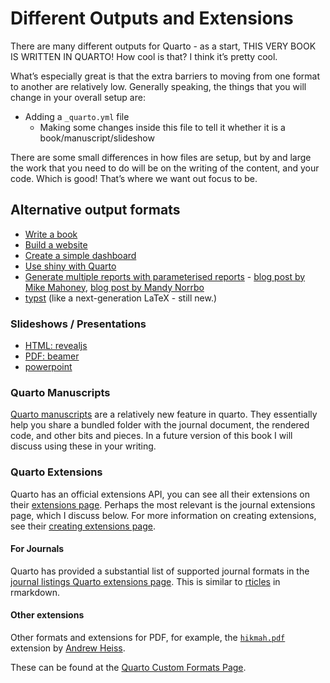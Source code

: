 # Different Outputs and Extensions 

There are many different outputs for Quarto - as a start, THIS VERY BOOK IS WRITTEN IN QUARTO! How cool is that? I think it's pretty cool.

What's especially great is that the extra barriers to moving from one format to another are relatively low. Generally speaking, the things that you will change in your overall setup are:

- Adding a `_quarto.yml` file
  - Making some changes inside this file to tell it whether it is a book/manuscript/slideshow
  
There are some small differences in how files are setup, but by and large the work that you need to do will be on the writing of the content, and your code. Which is good! That's where we want out focus to be.

## Alternative output formats

- [Write a book](https://quarto.org/docs/books/)
- [Build a website](https://quarto.org/docs/websites/)
- [Create a simple dashboard](https://quarto.org/docs/dashboards/)
- [Use shiny with Quarto](https://quarto.org/docs/interactive/shiny/)
- [Generate multiple reports with parameterised reports](https://quarto.org/docs/computations/parameters.html) - [blog post by Mike Mahoney](https://www.mm218.dev/posts/2022-08-04-how-to-use-quarto-for-parameterized-reporting/), [blog post by Mandy Norrbo](https://www.jumpingrivers.com/blog/r-parameterised-presentations-quarto/)
- [typst](https://quarto.org/docs/output-formats/typst.html) (like a next-generation LaTeX - still new.)

### Slideshows / Presentations

- [HTML: revealjs](https://quarto.org/docs/presentations/revealjs/)
- [PDF: beamer](https://quarto.org/docs/presentations/beamer.html)
- [powerpoint](https://quarto.org/docs/presentations/powerpoint.html)

### Quarto Manuscripts

[Quarto manuscripts](https://quarto.org/docs/manuscripts/) are a relatively new feature in quarto. They essentially help you share a bundled folder with the journal document, the rendered code, and other bits and pieces. In a future version of this book I will discuss using these in your writing.

### Quarto Extensions

Quarto has an official extensions API, you can see all their extensions on their [extensions page](https://quarto.org/docs/extensions/). Perhaps the most relevant is the journal extensions page, which I discuss below. For more information on creating extensions, see their [creating extensions page](https://quarto.org/docs/extensions/creating.html).

#### For Journals

Quarto has provided a substantial list of supported journal formats in the [journal listings Quarto extensions page](https://quarto.org/docs/extensions/listing-journals.html). This is similar to [rticles](https://cran.r-project.org/web/packages/rticles/index.html) in rmarkdown.

#### Other extensions

Other formats and extensions for PDF, for example, the [`hikmah.pdf`](https://github.com/andrewheiss/hikmah-academic-quarto) extension by [Andrew Heiss](https://www.andrewheiss.com/).

These can be found at the [Quarto Custom Formats Page](https://quarto.org/docs/extensions/listing-formats.html).
